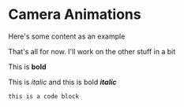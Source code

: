 
# Camera Animations

Here's some content as an example

<Canvas>
    <Injection />
</Canvas>

That's all for now. I'll work on the other stuff in a bit

This is **bold**

This is _italic_ and this is bold **_italic_**

```
this is a code block
```
